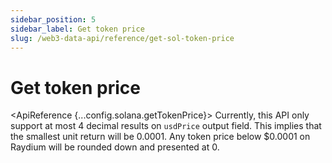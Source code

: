 ```yaml
---
sidebar_position: 5
sidebar_label: Get token price
slug: /web3-data-api/reference/get-sol-token-price
---
```



# Get token price

<ApiReference {...config.solana.getTokenPrice}>
  <Admonition type="info" icon="💡" title="USD Price Decimal">
    <ReactMarkdown>
      Currently, this API only support at most 4 decimal results on `usdPrice`
      output field. This implies that the smallest unit return will be 0.0001.
      Any token price below $0.0001 on Raydium will be rounded down and
      presented at 0.
    </ReactMarkdown>
  </Admonition>
</ApiReference>
